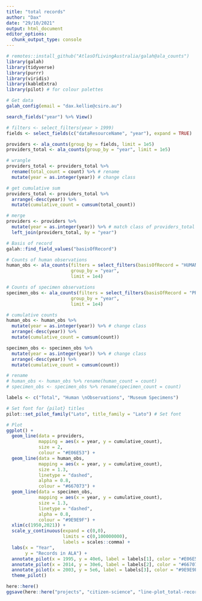 ```yaml
---
title: "total records"
author: "Dax"
date: "29/10/2021"
output: html_document
editor_options: 
  chunk_output_type: console
---
```



```r
# remotes::install_github("AtlasOfLivingAustralia/galah@ala_counts")
library(galah)
library(tidyverse)
library(purrr)
library(viridis)
library(kableExtra)
library(pilot) # for colour palettes
```

```r
# Get data
galah_config(email = "dax.kellie@csiro.au")

search_fields("year") %>% View()

# filters <- select_filters(year > 1999)
fields <- select_fields(c("dataResourceName", "year"), expand = TRUE)

providers <- ala_counts(group_by = fields, limit = 1e5)
providers_total <- ala_counts(group_by = "year", limit = 1e5)

# wrangle
providers_total <- providers_total %>% 
  rename(total_count = count) %>% # rename
  mutate(year = as.integer(year)) # change class

# get cumulative sum
providers_total <- providers_total %>% 
  arrange(-desc(year)) %>%
  mutate(cumulative_count = cumsum(total_count))

# merge
providers <- providers %>% 
  mutate(year = as.integer(year)) %>% # match class of providers_total
  left_join(providers_total, by = "year")
```


```r
# Basis of record
galah::find_field_values("basisOfRecord")

# Counts of human observations
human_obs <- ala_counts(filters = select_filters(basisOfRecord = "HUMAN_OBSERVATION"), 
                        group_by = "year", 
                        limit = 1e4)

# Counts of specimen observations
specimen_obs <- ala_counts(filters = select_filters(basisOfRecord = "PRESERVED_SPECIMEN"), 
                        group_by = "year", 
                        limit = 1e4)

# cumulative counts
human_obs <- human_obs %>%
  mutate(year = as.integer(year)) %>% # change class
  arrange(-desc(year)) %>%
  mutate(cumulative_count = cumsum(count))  

specimen_obs <- specimen_obs %>%
  mutate(year = as.integer(year)) %>% # change class
  arrange(-desc(year)) %>%
  mutate(cumulative_count = cumsum(count))  

# rename
# human_obs <- human_obs %>% rename(human_count = count)
# specimen_obs <- specimen_obs %>% rename(specimen_count = count)

```

```r
labels <- c("Total", "Human \nObservations", "Museum Specimens")

# Set font for {pilot} titles
pilot::set_pilot_family("Lato", title_family = "Lato") # Set font

# Plot
ggplot() + 
  geom_line(data = providers, 
            mapping = aes(x = year, y = cumulative_count), 
            size = 2,
            colour = "#E06E53") +
  geom_line(data = human_obs,
            mapping = aes(x = year, y = cumulative_count),
            size = 1.3,
            linetype = "dashed",
            alpha = 0.8,
            colour = "#667073") +
  geom_line(data = specimen_obs,
            mapping = aes(x = year, y = cumulative_count),
            size = 1.3,
            linetype = "dashed",
            alpha = 0.8,
            colour = "#9E9E9F") +
  xlim(c(1950,2021)) +
  scale_y_continuous(expand = c(0,0),
                     limits = c(0,100000000),
                     labels = scales::comma) +
  labs(x = "Year",
       y = "Records in ALA") +
  annotate_pilot(x = 1995, y = 40e6, label = labels[1], color = "#E06E53", size = 6) +
  annotate_pilot(x = 2014, y = 30e6, label = labels[2], color = "#667073", size = 4.5) +
  annotate_pilot(x = 2003, y = 5e6, label = labels[3], color = "#9E9E9F", size = 4.5) +
  theme_pilot()

here::here()
ggsave(here::here("projects", "citizen-science", "line-plot_total-records.png"))
```

